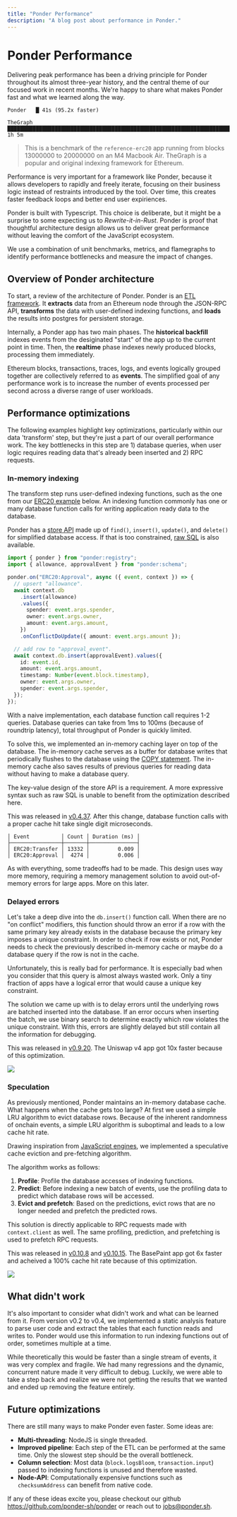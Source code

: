 ```yaml
---
title: "Ponder Performance"
description: "A blog post about performance in Ponder."
---
```



# Ponder Performance

Delivering peak performance has been a driving principle for Ponder throughout its almost three-year history, and the central theme of our focused work in recent months. We're happy to share what makes Ponder fast and what we learned along the way.

```
Ponder   █ 41s (95.2x faster)

TheGraph ████████████████████████████████████████████████████████████████████████ 1h 5m 
```
> This is a benchmark of the `reference-erc20` app running from blocks 13000000 to 20000000 on an M4 Macbook Air.
> TheGraph is a popular and original indexing framework for Ethereum. 

Performance is very important for a framework like Ponder, because it allows developers to rapidly and freely iterate, focusing on their business logic instead of restraints introduced by the tool. Over time, this creates faster feedback loops and better end user expiriences.

Ponder is built with Typescript. This choice is deliberate, but it might be a surprise to some expecting us to _Rewrite-it-in-Rust_. Ponder is proof that thoughtful architecture design allows us to deliver great performance without leaving the comfort of the JavaScript ecosystem.

We use a combination of unit benchmarks, metrics, and flamegraphs to identify performance bottlenecks and measure the impact of changes.

## Overview of Ponder architecture

To start, a review of the architecture of Ponder. Ponder is an [ETL framework](https://en.wikipedia.org/wiki/Extract,_transform,_load). It **extracts** data from an Ethereum node through the JSON-RPC API, **transforms** the data with user-defined indexing functions, and **loads** the results into postgres for persistent storage.

Internally, a Ponder app has two main phases. The **historical backfill** indexes events from the desiginated "start" of the app up to the current point in time. Then, the **realtime** phase indexes newly produced blocks, processing them immediately.

Ethereum blocks, transactions, traces, logs, and events logically grouped together are collectively referred to as **events**. The simplified goal of any performance work is to increase the number of events processed per second across a diverse range of user workloads.

## Performance optimizations

The following examples highlight key optimizations, particularly within our data 'transform' step, but they're just a part of our overall performance work. The key bottlenecks in this step are 1) database queries, when user logic requires reading data that's already been inserted and 2) RPC requests.

### In-memory indexing

The transform step runs user-defined indexing functions, such as the one from our [ERC20 example](https://github.com/ponder-sh/ponder/blob/main/examples/reference-erc20/src/index.ts) below. An indexing function commonly has one or many database function calls for writing application ready data to the database.

Ponder has a [store API](https://ponder.sh/docs/indexing/write-to-the-database#store-api) made up of `find()`, `insert()`, `update()`, and `delete()` for simplified database access. If that is too constrained, [raw SQL](https://ponder.sh/docs/indexing/write-to-the-database#raw-sql) is also available.

```ts filename="src/index.ts" {6, 16}
import { ponder } from "ponder:registry";
import { allowance, approvalEvent } from "ponder:schema";

ponder.on("ERC20:Approval", async ({ event, context }) => {
  // upsert "allowance".
  await context.db
    .insert(allowance)
    .values({
      spender: event.args.spender,
      owner: event.args.owner,
      amount: event.args.amount,
    })
    .onConflictDoUpdate({ amount: event.args.amount });

  // add row to "approval_event".
  await context.db.insert(approvalEvent).values({
    id: event.id,
    amount: event.args.amount,
    timestamp: Number(event.block.timestamp),
    owner: event.args.owner,
    spender: event.args.spender,
  });
});
```

With a naive implementation, each database function call requires 1-2 queries. Database queries can take from 1ms to 100ms (because of roundtrip latency), total throughput of Ponder is quickly limited.

To solve this, we implemented an in-memory caching layer on top of the database. The in-memory cache serves as a buffer for database writes that periodically flushes to the database using the [COPY statement](https://www.postgresql.org/docs/current/sql-copy.html). The in-memory cache also saves results of previous queries for reading data without having to make a database query. 

<Callout type="info"> 
  The key-value design of the store API is a requirement. A more expressive syntax such as raw SQL is unable to benefit from the optimization described here.
</Callout>

This was released in [v0.4.37](https://github.com/ponder-sh/ponder/pull/929). After this change, database function calls with a proper cache hit take single digit microseconds.

```
│ Event          │ Count │ Duration (ms) │
├────────────────┼───────┼───────────────┤
│ ERC20:Transfer │ 13332 │         0.009 │
│ ERC20:Approval │  4274 │         0.006 │
```

As with everything, some tradeoffs had to be made. This design uses way more memory, requiring a memory management solution to avoid out-of-memory errors for large apps. More on this later.

### Delayed errors

Let's take a deep dive into the `db.insert()` function call. When there are no "on conflict" modifiers, this function should throw an error if a row with the same primary key already exists in the database because the primary key imposes a unique constraint. In order to check if row exists or not, Ponder needs to check the previously described in-memory cache or maybe do a database query if the row is not in the cache.

Unfortunately, this is really bad for performance. It is especially bad when you consider that this query is almost always wasted work. Only a tiny fraction of apps have a logical error that would cause a unique key constraint.

The solution we came up with is to delay errors until the underlying rows are batched inserted into the database. If an error occurs when inserting the batch, we use binary search to determine exactly which row violates the unique constraint. With this, errors are slightly delayed but still contain all the information for debugging.

This was released in [v0.9.20](https://github.com/ponder-sh/ponder/pull/1522). The Uniswap v4 app got 10x faster because of this optimization.

<img src="/uniswap.png" className="mt-6" />

### Speculation

As previously mentioned, Ponder maintains an in-memory database cache. What happens when the cache gets too large? At first we used a simple LRU algorithm to evict database rows. Because of the inherent randomness of onchain events, a simple LRU algorithm is suboptimal and leads to a low cache hit rate.

Drawing inspiration from [JavaScript engines](https://webkit.org/blog/10308/speculation-in-javascriptcore/), we implemented a speculative cache eviction and pre-fetching algorithm.

The algorithm works as follows:
1. **Profile**: Profile the database accesses of indexing functions.
2. **Predict**: Before indexing a new batch of events, use the profiling data to predict which database rows will be accessed.
3. **Evict and prefetch**: Based on the predictions, evict rows that are no longer needed and prefetch the predicted rows.

This solution is directly applicable to RPC requests made with `context.client` as well. The same profiling, prediction, and prefetching is used to prefetch RPC requests.

This was released in [v0.10.8](https://github.com/ponder-sh/ponder/pull/1596) and [v0.10.15](https://github.com/ponder-sh/ponder/pull/1628). The BasePaint app got 6x faster and acheived a 100% cache hit rate because of this optimization.

<img src="/basepaint.png" className="mt-6" />

## What didn't work

It's also important to consider what didn't work and what can be learned from it. From version v0.2 to v0.4, we implemented a static analysis feature to parse user code and extract the tables that each function reads and writes to. Ponder would use this information to run indexing functions out of order, sometimes multiple at a time. 

While theoretically this would be faster than a single stream of events, it was very complex and fragile. We had many regressions and the dynamic, concurrent nature made it very difficult to debug. Luckily, we were able to take a step back and realize we were not getting the results that we wanted and ended up removing the feature entirely.

## Future optimizations

There are still many ways to make Ponder even faster. Some ideas are:

+ **Multi-threading**: NodeJS is single threaded.
+ **Improved pipeline**: Each step of the ETL can be performed at the same time. Only the slowest step should be the overall bottleneck.
+ **Column selection**: Most data (`block.logsBloom`, `transaction.input`) passed to indexing functions is unused and therefore wasted.
+ **Node-API**: Computationally expensive functions such as `checksumAddress` can benefit from native code.

If any of these ideas excite you, please checkout our github https://github.com/ponder-sh/ponder or reach out to jobs@ponder.sh.